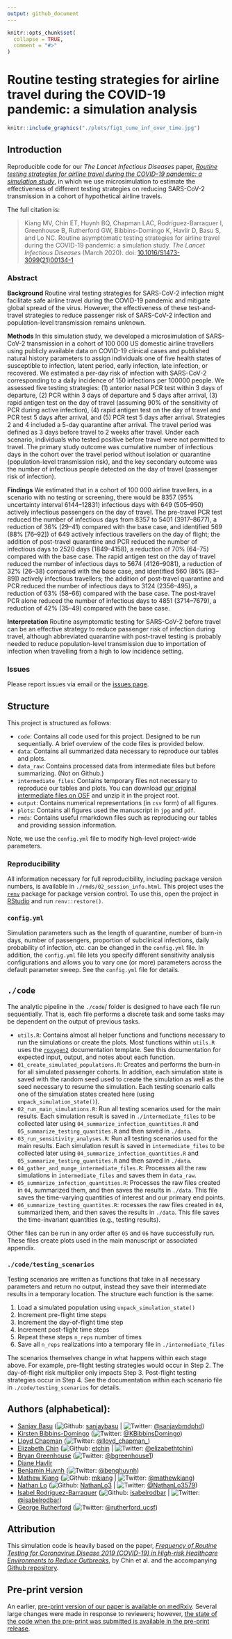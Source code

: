 ```yaml
---
output: github_document
---
```


<!-- README.md is generated from README.Rmd. Please edit that file -->

```r
knitr::opts_chunk$set(
  collapse = TRUE,
  comment = "#>"
)
```

# Routine testing strategies for airline travel during the COVID-19 pandemic: a simulation analysis

<p align = "center">
```r
knitr::include_graphics("./plots/fig1_cume_inf_over_time.jpg")
```
</p>

## Introduction 

Reproducible code for our *The Lancet Infectious Diseases* paper, [*Routine testing strategies for airline travel during the COVID-19 pandemic: a simulation study*](http://www.thelancet.com/journals/laninf/article/PIIS1473-3099(21)00134-1/fulltext), in which we use microsimulation to estimate the effectiveness of different testing strategies on reducing SARS-CoV-2 transmission in a cohort of hypothetical airline travels. 

The full citation is:

> Kiang MV, Chin ET, Huynh BQ, Chapman LAC, Rodríguez-Barraquer I, Greenhouse B, Rutherford GW, Bibbins-Domingo K, Havlir D, Basu S, and Lo NC. Routine asymptomatic testing strategies for airline travel during the COVID-19 pandemic: a simulation study. *The Lancet Infectious Diseases* (March 2020). doi: [10.1016/S1473-3099(21)00134-1](https://doi.org/10.1016/ S1473-3099(21)00134-1) 

### Abstract
**Background** Routine viral testing strategies for SARS-CoV-2 infection might facilitate safe airline travel during the COVID-19 pandemic and mitigate global spread of the virus. However, the effectiveness of these test-and-travel strategies to reduce passenger risk of SARS-CoV-2 infection and population-level transmission remains unknown.

**Methods** In this simulation study, we developed a microsimulation of SARS-CoV-2 transmission in a cohort of 100 000 US domestic airline travellers using publicly available data on COVID-19 clinical cases and published natural history parameters to assign individuals one of five health states of susceptible to infection, latent period, early infection, late infection, or recovered. We estimated a per-day risk of infection with SARS-CoV-2 corresponding to a daily incidence of 150 infections per 100000 people. We assessed five testing strategies: (1) anterior nasal PCR test within 3 days of departure, (2) PCR within 3 days of departure and 5 days after arrival, (3) rapid antigen test on the day of travel (assuming 90% of the sensitivity of PCR during active infection), (4) rapid antigen test on the day of travel and PCR test 5 days after arrival, and (5) PCR test 5 days after arrival. Strategies 2 and 4 included a 5-day quarantine after arrival. The travel period was defined as 3 days before travel to 2 weeks after travel. Under each scenario, individuals who tested positive before travel were not permitted to travel. The primary study outcome was cumulative number of infectious days in the cohort over the travel period without isolation or quarantine (population-level transmission risk), and the key secondary outcome was the number of infectious people detected on the day of travel (passenger risk of infection).

**Findings** We estimated that in a cohort of 100 000 airline travellers, in a scenario with no testing or screening, there would be 8357 (95% uncertainty interval 6144–12831) infectious days with 649 (505–950) actively infectious passengers on the day of travel. The pre-travel PCR test reduced the number of infectious days from 8357 to 5401 (3917–8677), a reduction of 36% (29–41) compared with the base case, and identified 569 (88% [76–92]) of 649 actively infectious travellers on the day of flight; the addition of post-travel quarantine and PCR reduced the number of infectious days to 2520 days (1849–4158), a reduction of 70% (64–75) compared with the base case. The rapid antigen test on the day of travel reduced the number of infectious days to 5674 (4126–9081), a reduction of 32% (26–38) compared with the base case, and identified 560 (86% [83–89]) actively infectious travellers; the addition of post-travel quarantine and PCR reduced the number of infectious days to 3124 (2356–495), a reduction of 63% (58–66) compared with the base case. The post-travel PCR alone reduced the number of infectious days to 4851 (3714–7679), a reduction of 42% (35–49) compared with the base case.

**Interpretation** Routine asymptomatic testing for SARS-CoV-2 before travel can be an effective strategy to reduce passenger risk of infection during travel, although abbreviated quarantine with post-travel testing is probably needed to reduce population-level transmission due to importation of infection when travelling from a high to low incidence setting.

### Issues

Please report issues via email or the [issues page](https://github.com/mkiang/airline_testing_strategies/issues). 

## Structure

This project is structured as follows: 

- `code`: Contains all code used for this project. Designed to be run sequentially. A brief overview of the code files is provided below.
- `data`: Contains all summarized data necessary to reproduce our tables and plots.
- `data_raw`: Contains processed data from intermediate files but before summarizing. (Not on Github.)
- `intermediate_files`: Contains temporary files not necessary to reproduce our tables and plots. You can download [our original intermediate files on OSF](https://osf.io/87kga/) and unzip it in the project root.
- `output`: Contains numerical representations (in `csv` form) of all figures. 
- `plots`: Contains all figures used the manuscript in `jpg` and `pdf`.
- `rmds`: Contains useful rmarkdown files such as reproducing our tables and providing session information.

Note, we use the `config.yml` file to modify high-level project-wide parameters. 

### Reproducibility
All information necessary for full reproducibility, including package version numbers, is available in `./rmds/02_session_info.html`. This project uses the [`renv`](https://rstudio.github.io/renv/articles/renv.html) package for package version control. To use this, open the project in [RStudio](https://rstudio.com/) and run `renv::restore()`.

### `config.yml`

Simulation parameters such as the length of quarantine, number of burn-in days, number of passengers, proportion of subclinical infections, daily probability of infection, etc. can be changed in the `config.yml` file. In addition, the `config.yml` file lets you specify different sensitivity analysis configurations and allows you to vary one (or more) parameters across the default parameter sweep. See the `config.yml` file for details.

## `./code`

The analytic pipeline in the `./code`/ folder is designed to have each file run sequentially. That is, each file performs a discrete task and some tasks may be dependent on the output of previous tasks. 

- `utils.R`: Contains almost all helper functions and functions necessary to run the simulations or create the plots. Most functions within `utils.R` uses the [`roxygen2`](https://cran.r-project.org/web/packages/roxygen2/vignettes/roxygen2.html) documentation template. See this documentation for expected input, output, and notes about each function. 
- `01_create_simulated_populations.R`: Creates and performs the burn-in for all simulated passenger cohorts. In addition, each simulation state is saved with the random seed used to create the simulation as well as the seed necessary to resume the simulation. Each testing scenario calls one of the simulation states created here (using `unpack_simulation_state()`). 
- `02_run_main_simulations.R`: Run all testing scenarios used for the main results. Each simulation result is saved in `./intermediate_files` to be collected later using `04_summarize_infection_quantities.R` and `05_summarize_testing_quantites.R` and then saved in `./data`.
- `03_run_sensitivity_analyses.R`: Run all testing scenarios used for the main results. Each simulation result is saved in `intermediate_files` to be collected later using `04_summarize_infection_quantities.R` and `05_summarize_testing_quantites.R` and then saved in `./data`.
- `04_gather_and_munge_intermediate_files.R`: Processes all the raw simulations in `intermediate_files` and saves them in `data_raw`.
- `05_summarize_infection_quantities.R`: Processes the raw files created in `04`, summarized them, and then saves the results in `./data`. This file saves the time-varying quantities of interest and our primary end points.
- `06_summarize_testing_quantites.R`: rocesses the raw files created in `04`, summarized them, and then saves the results in `./data`. This file saves the time-invariant quantities (e.g., testing results). 

Other files can be run in any order after `05` and `06` have successfully run. These files create plots used in the main manuscript or associated appendix. 

### `./code/testing_scenarios`

Testing scenarios are written as functions that take in all necessary parameters and return no output, instead they save their intermediate results in a temporary location. The structure each function is the same:

1. Load a simulated population using `unpack_simulation_state()`
1. Increment pre-flight time steps
1. Increment the day-of-flight time step
1. Increment post-flight time steps
1. Repeat these steps `n_reps` number of times
1. Save all `n_reps` realizations into a temporary file in `./intermediate_files`

The scenarios themselves change in what happens within each stage above. For example, pre-flight testing strategies would occur in Step 2. The day-of-flight risk multiplier only impacts Step 3. Post-flight testing strategies occur in Step 4. See the documentation within each scenario file in `./code/testing_scenarios` for details. 

## Authors (alphabetical):
- [Sanjay Basu](https://primarycare.hms.harvard.edu/faculty-staff/sanjay-basu) (![Github](http://i.imgur.com/9I6NRUm.png): [sanjaybasu](https://github.com/sanjaybasu) | ![Twitter](http://i.imgur.com/wWzX9uB.png): [\@sanjaybmdphd](https://twitter.com/sanjaybmdphd))
- [Kirsten Bibbins-Domingo](https://profiles.ucsf.edu/kirsten.bibbins-domingo) (![Twitter](http://i.imgur.com/wWzX9uB.png): [\@KBibbinsDomingo](https://twitter.com/KBibbinsDomingo))
- [Lloyd Chapman](https://profiles.ucsf.edu/lloyd.chapman) (![Twitter](http://i.imgur.com/wWzX9uB.png): [\@lloyd_chapman_](https://twitter.com/lloyd_chapman_))
- [Elizabeth Chin](https://etchin.github.io) (![Github](http://i.imgur.com/9I6NRUm.png): [etchin](https://github.com/etchin) | ![Twitter](http://i.imgur.com/wWzX9uB.png): [\@elizabethtchin](https://twitter.com/elizabethtchin))
- [Bryan Greenhouse](https://profiles.ucsf.edu/bryan.greenhouse) (![Twitter](http://i.imgur.com/wWzX9uB.png): [\@bgreenhouse1](https://twitter.com/bgreenhouse1))
- [Diane Havlir](https://profiles.ucsf.edu/diane.havlir)
- [Benjamin Huynh](https://benhuynh.github.io/) (![Twitter](http://i.imgur.com/wWzX9uB.png): [\@benqhuynh](https://twitter.com/benqhuynh))
- [Mathew Kiang](https://mathewkiang.com) (![Github](http://i.imgur.com/9I6NRUm.png): [mkiang](https://github.com/mkiang) | ![Twitter](http://i.imgur.com/wWzX9uB.png): [\@mathewkiang](https://twitter.com/mathewkiang))
- [Nathan Lo](https://profiles.ucsf.edu/nathan.lo) (![Github](http://i.imgur.com/9I6NRUm.png): [NathanLo3](https://github.com/NathanLo3) | ![Twitter](http://i.imgur.com/wWzX9uB.png): [\@NathanLo3579](https://twitter.com/NathanLo3579))
- [Isabel Rodríguez-Barraquer](https://profiles.ucsf.edu/isabel.rodriguez-barraquer) (![Github](http://i.imgur.com/9I6NRUm.png): [isabelrodbar](https://github.com/isabelrodbar) | ![Twitter](http://i.imgur.com/wWzX9uB.png): [\@isabelrodbar](https://twitter.com/isabelrodbar))
- [George Rutherford](https://profiles.ucsf.edu/george.rutherford) (![Twitter](http://i.imgur.com/wWzX9uB.png): [\@rutherford_ucsf](https://twitter.com/rutherford_ucsf))

## Attribution

This simulation code is heavily based on the paper, [*Frequency of Routine Testing for Coronavirus Disease 2019 (COVID-19) in High-risk Healthcare Environments to Reduce Outbreaks*](https://academic.oup.com/cid/advance-article/doi/10.1093/cid/ciaa1383/5939986), by Chin et al. and the accompanying [Github repository](https://github.com/etchin/covid-testing).

## Pre-print version

An earlier, [pre-print version of our paper is available on medRxiv](https://www.medrxiv.org/content/10.1101/2020.12.08.20246132v1). Several large changes were made in response to reviewers; however, [the state of the code when the pre-print was submitted is available in the pre-print release](https://github.com/mkiang/airline_testing_strategies/releases/tag/preprint). 
